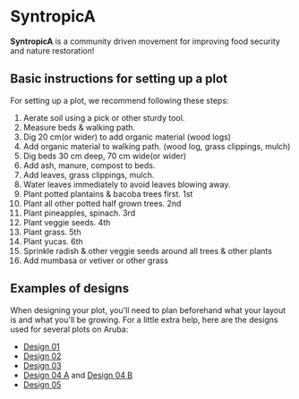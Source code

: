 # SyntropicA

**SyntropicA** is a community driven movement for improving food security and nature restoration!

## Basic instructions for setting up a plot
For setting up a plot, we recommend following these steps:
1. Aerate soil using a pick or other sturdy tool. 
2. Measure beds & walking path.
3. Dig 20 cm(or wider) to add organic material (wood logs)
4. Add organic material to walking path. (wood log, grass clippings, mulch)
5. Dig beds 30 cm deep, 70 cm wide(or wider)
6. Add ash, manure, compost to beds.
7. Add leaves, grass clippings, mulch.
8. Water leaves immediately to avoid leaves blowing away.
9. Plant potted plantains & bacoba trees first. 1st
10. Plant all other potted half grown trees. 2nd
11. Plant pineapples, spinach. 3rd
12. Plant veggie seeds. 4th
13. Plant grass. 5th
14. Plant yucas. 6th
15. Sprinkle radish & other veggie seeds around all trees & other plants
16. Add mumbasa or vetiver or other grass

## Examples of designs
When designing your plot, you'll need to plan beforehand what your layout is and what you'll be growing.
For a little extra help, here are the designs used for several plots on Aruba:
- [Design 01](/example-designs/design_01.pdf)
- [Design 02](/example-designs/design_02.pdf)
- [Design 03](/example-designs/design_03.pdf)
- [Design 04 A](/example-designs/design_04_a.jpeg") and [Design 04 B](/example-designs/design_04_b.jpeg) 
- [Design 05](/example-designs/design_05.jpg)
